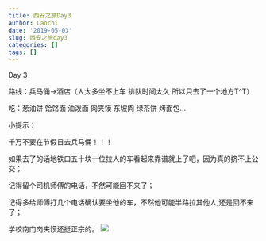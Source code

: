 ```yaml
---
title: 西安之旅Day3
author: Caochi
date: '2019-05-03'
slug: 西安之旅day3
categories: []
tags: []
---
```

Day 3

路线：兵马俑→酒店（人太多坐不上车 排队时间太久 所以只去了一个地方T^T）

吃：葱油饼 饸饹面 油泼面 肉夹馍 东坡肉 绿茶饼 烤面包…

小提示：

千万不要在节假日去兵马俑！！！

如果去了的话地铁口五十块一位拉人的车看起来靠谱就上了吧，因为真的挤不上公交；

记得留个司机师傅的电话，不然可能回不来了；

记得多给师傅打几个电话确认要坐他的车，不然他可能半路拉其他人,还是回不来了；

学校南门肉夹馍还挺正宗的。
![](C:/Users/Liuye/Pictures/bingmayong.jpg)
